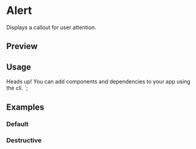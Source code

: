 

<Meta of={AlertStories} />

# Alert

Displays a callout for user attention.

## Preview

<Canvas of={AlertStories.Default} />

<Controls />

## Usage


  <Terminal className="h-4 w-4" />
  <AlertTitle>Heads up!</AlertTitle>
  <AlertDescription>
    You can add components and dependencies to your app using the cli.
  </AlertDescription>
</Alert>
`;

<Source code={importCode} language="ts" dark />
<Source code={exampleCode} language="tsx" dark />

## Examples

### Default

<Canvas of={AlertStories.Default} />

### Destructive

<Canvas of={AlertStories.Destructive} />

